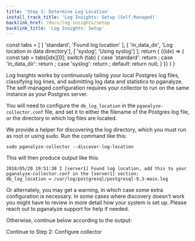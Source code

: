 ```yaml
---
title: 'Step 1: Determine Log Location'
install_track_title: 'Log Insights: Setup (Self-Managed)'
backlink_href: /docs/log-insights/setup
backlink_title: 'Log Insights: Setup'
---
```




  const tabs = [
    [ 'standard', 'Found log location' ],
    [ 'in_data_dir', 'Log location in data directory'],
    [ 'syslog', 'Using syslog']
  ];
  return (
    <TabPanel items={tabs}>
      {(idx) => {
        const tab = tabs[idx][0];
        switch (tab) {
          case 'standard':
            return <TabTextContent><StandardInstructions /></TabTextContent>;
          case 'in_data_dir':
            return <TabTextContent><InDataDirInstructions /></TabTextContent>;
          case 'syslog':
            return <TabTextContent><SyslogInstructions /></TabTextContent>;
          default:
            return null;
        }
      }}
    </TabPanel>
  )
}

Log Insights works by continuously tailing your local Postgres log files, classifying log lines,
and submitting log data and statistics to pganalyze. The self-managed configuration requires
your collector to run on the same instance as your Postgres server.

You will need to configure the `db_log_location` in the `pganalyze-collector.conf` file, and set
it to either the filename of the Postgres log file, or the directory in which log files are located.

We provide a helper for discovering the log directory, which you must run as root or using sudo. Run
the command like this:

```
sudo pganalyze-collector --discover-log-location
```

This will then produce output like this:

```
2018/05/20 19:51:30 I [server1] Found log location, add this to your pganalyze-collector.conf in the [server1] section:
db_log_location = /var/log/postgresql/postgresql-9.3-main.log
```

Or alternately, you may get a warning, in which case some extra configuration is necessary. In some cases where discovery
doesn't work you might have to review in more detail how your system is set up. Please reach out to pganalyze support
for help if needed.

Otherwise, continue below according to the output:

<SelfHostedLogAlternatives />

<Link className="btn btn-success" to="02_configure_collector">
  Continue to Step 2: Configure collector
</Link>
